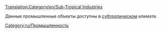 [[Translation:Category/en/Sub-Tropical Industries]]

Данные промышленные объекты доступны в [[ru/Manual/Климат#Субтропический|cубтропическом]] климате.

[[Category:ru/Промышленность]]
